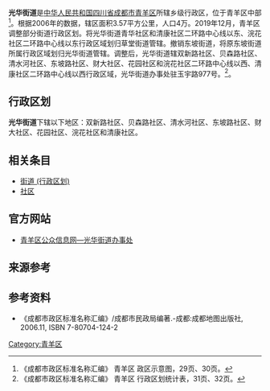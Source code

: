 '''光华街道'''是[[中华人民共和国|中华人民共和国]][[四川省|四川省]][[成都市|成都市]][[青羊区|青羊区]]所辖乡级行政区，位于青羊区中部<ref>《成都市政区标准名称汇编》 青羊区 政区示意图，29页、30页。 </ref>。根据2006年的数据，辖区面积3.57平方公里，人口4万。2019年12月，青羊区调整部分街道行政区划。将光华街道青华社区和清康社区二环路中心线以东、浣花社区二环路中心线以东行政区域划归草堂街道管辖。撤销东坡街道，将原东坡街道所属行政区域划归光华街道管辖。调整后，光华街道辖双新路社区、贝森路社区、清水河社区、东坡路社区、财大社区、花园社区和浣花社区二环路中心线以西、清康社区二环路中心线以西行政区域，光华街道办事处驻玉宇路977号。<ref>《成都市政区标准名称汇编》 青羊区 行政区划统计表，31页、32页。 </ref>。
==行政区划==
'''光华街道'''下辖以下地区：双新路社区、贝森路社区、清水河社区、东坡路社区、财大社区、花园社区、浣花社区和清康社区。

== 相关条目 ==
* [[街道_(行政区划)|街道 (行政区划)]]
* [[社区|社区]]

== 官方网站 ==
* [https://web.archive.org/web/20110530224852/http://www.cdqingyang.gov.cn/SubSite/StreetIndex.aspx?rtID=608&ncode=608 青羊区公众信息网—光华街道办事处]

== 来源参考 ==
{{Reflist}}

== 参考资料 ==
*《成都市政区标准名称汇编》/成都市民政局编著.-成都:成都地图出版社, 2006.11, ISBN 7-80704-124-2 

{{成都市青羊区行政区划}}
[[Category:青羊区|Category:青羊区]]